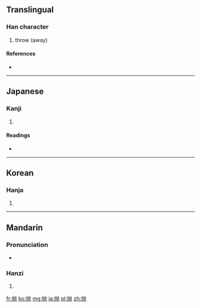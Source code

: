 {{also|拋}}
==Translingual==

===Han character===
{{Han char|rn=64|rad=手|as=04|sn=7|four=|canj=手大弓尸 (QKNS)}}

# throw (away)

====References====
* {{Han ref|kx=0422.121|dkj=11901|hdz=31842.020|uh=629B|ud=25243}}

----

==Japanese==

===Kanji===
{{ja-kanji|grade=|rs=手04}}

# {{defn|lang=ja|sort=手04}}

====Readings====
* {{ja-readings|on=[[ほう]] (hō)|kun=[[なげうつ]] (nageutsu)}}

----

==Korean==

===Hanja===
{{ko-hanja|hangeul=포|eumhun=|rv=po|mr=p'o|y=pho}}

# {{defn|lang=ko|sort=手04}}

----

==Mandarin==

===Pronunciation===
* {{audio|Zh-pao.ogg|Audio}}

===Hanzi===
{{cmn-hanzi|tra=拋|pin=[[niù]] ([[niu4]]), [[pāo]] ([[pao1]])|wg=niu<sup>4</sup>, p'ao<sup>1</sup>}}

# {{defn|lang=cmn|sort=手04}}

[[fr:抛]]
[[ko:抛]]
[[mg:抛]]
[[ja:抛]]
[[pl:抛]]
[[zh:抛]]